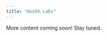 ```yaml
---
title: "Hushh Labs"
---
```


<!-- write some markdown saying that more content is coming soon. -->

More content coming soon! Stay tuned.


